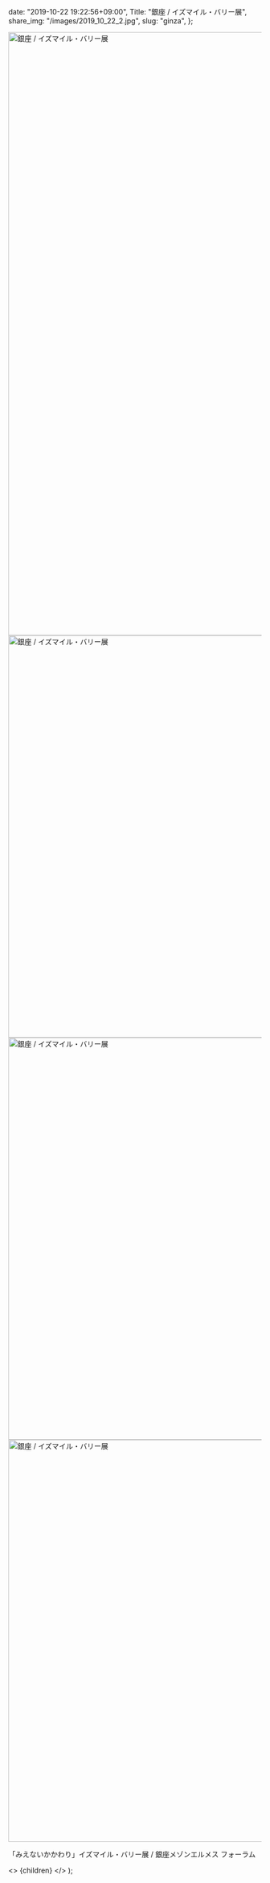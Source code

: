 
  date: "2019-10-22 19:22:56+09:00",
  Title: "銀座 / イズマイル・バリー展",
  share_img: "/images/2019_10_22_2.jpg",
  slug: "ginza",
};

<img src="/images/2019_10_22_1.jpg" alt="銀座 / イズマイル・バリー展" width="800" height="1200" className="bg-gradient-to-r from-neutral-200 to-slate-200" />

<img src="/images/2019_10_22_2.jpg" alt="銀座 / イズマイル・バリー展" width="1200" height="800" className="bg-gradient-to-r from-neutral-200 to-slate-200" />

<img src="/images/2019_10_22_3.jpg" alt="銀座 / イズマイル・バリー展" width="1200" height="800" loading="lazy" className="bg-gradient-to-r from-neutral-200 to-slate-200" />

<img src="/images/2019_10_22_4.jpg" alt="銀座 / イズマイル・バリー展" width="1200" height="800" loading="lazy" className="bg-gradient-to-r from-neutral-200 to-slate-200" />

「みえないかかわり」イズマイル・バリー展 / 銀座メゾンエルメス フォーラム

  <>
    <Head>
      <title>{meta.Title} | 異郷好実</title>
    </Head>
    <PostLayout meta={meta}>{children}</PostLayout>
  </>
);
